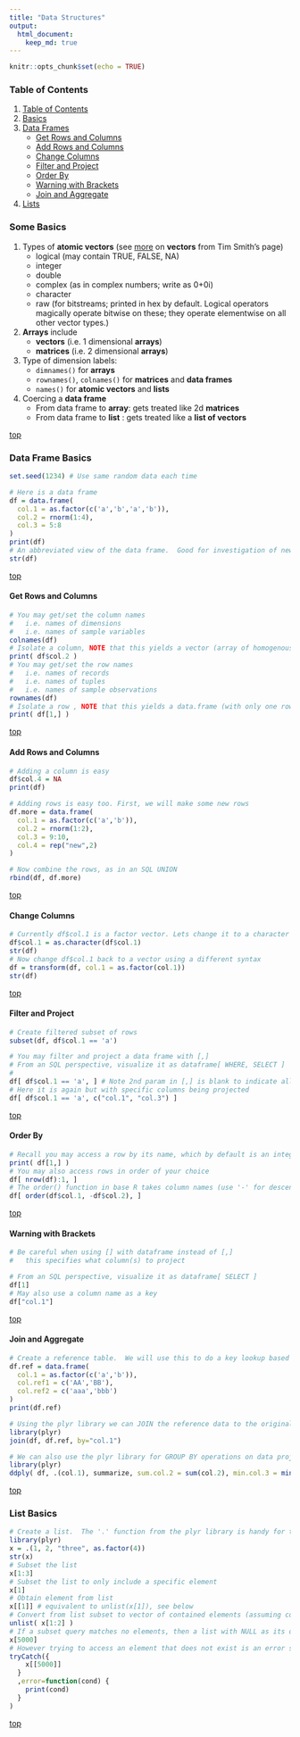 ```yaml
---
title: "Data Structures"
output: 
  html_document:
    keep_md: true
---
```


```r
knitr::opts_chunk$set(echo = TRUE)
```

### Table of Contents

1. [Table of Contents](#table-of-contents)
2. [Basics](#some-basics)
3. [Data Frames](#data-frame-basics)
    - [Get Rows and Columns](#get-rows-and-columns)
    - [Add Rows and Columns](#add-rows-and-columns)
    - [Change Columns](#change-columns)
    - [Filter and Project](#filter-and-project)
    - [Order By](#order-by)
    - [Warning with Brackets](#warning-with-brackets)
    - [Join and Aggregate](#join-and-aggregate)
4. [Lists](#list-basics)


### Some Basics

1. Types of **atomic vectors** (see [more](http://arrgh.tim-smith.us/atomic.html) on **vectors** from Tim Smith's page)
    - logical (may contain TRUE, FALSE, NA)
    - integer
    - double
    - complex (as in complex numbers; write as 0+0i)
    - character
    - raw (for bitstreams; printed in hex by default. Logical operators magically operate bitwise on these; they operate elementwise on all other vector types.)
    
2. **Arrays** include
    - **vectors** (i.e. 1 dimensional **arrays**)
    - **matrices** (i.e. 2 dimensional **arrays**)
    
4. Type of dimension labels:
    - `dimnames()` for **arrays**
    - `rownames()`, `colnames()` for **matrices** and **data frames**
    - `names()` for **atomic vectors** and **lists**
	
5. Coercing a **data frame**
    - From data frame to **array**: gets treated like 2d **matrices**
    - From data frame to **list** : gets treated like a **list of vectors**

[top](#table-of-contents)

### Data Frame Basics
```r
set.seed(1234) # Use same random data each time

# Here is a data frame
df = data.frame( 
  col.1 = as.factor(c('a','b','a','b')), 
  col.2 = rnorm(1:4), 
  col.3 = 5:8 
)
print(df)
# An abbreviated view of the data frame.  Good for investigation of newly read/created data
str(df)
```
[top](#table-of-contents)

#### Get Rows and Columns
```r
# You may get/set the column names 
#   i.e. names of dimensions 
#   i.e. names of sample variables
colnames(df)
# Isolate a column, NOTE that this yields a vector (array of homogenous type)
print( df$col.2 )
# You may get/set the row names
#   i.e. names of records 
#   i.e. names of tuples 
#   i.e. names of sample observations
rownames(df)
# Isolate a row , NOTE that this yields a data.frame (with only one row)
print( df[1,] )
```
[top](#table-of-contents)

#### Add Rows and Columns
```r
# Adding a column is easy
df$col.4 = NA
print(df)

# Adding rows is easy too. First, we will make some new rows
df.more = data.frame( 
  col.1 = as.factor(c('a','b')), 
  col.2 = rnorm(1:2), 
  col.3 = 9:10,
  col.4 = rep("new",2)
)

# Now combine the rows, as in an SQL UNION
rbind(df, df.more)
```
[top](#table-of-contents)

#### Change Columns
```r
# Currently df$col.1 is a factor vector. Lets change it to a character vector
df$col.1 = as.character(df$col.1)
str(df)
# Now change df$col.1 back to a vector using a different syntax
df = transform(df, col.1 = as.factor(col.1))
str(df)
```
[top](#table-of-contents)

#### Filter and Project
```r

# Create filtered subset of rows
subset(df, df$col.1 == 'a')

# You may filter and project a data frame with [,]
# From an SQL perspective, visualize it as dataframe[ WHERE, SELECT ]
#
df[ df$col.1 == 'a', ] # Note 2nd param in [,] is blank to indicate all variables
# Here it is again but with specific columns being projected
df[ df$col.1 == 'a', c("col.1", "col.3") ]
```
[top](#table-of-contents)

#### Order By
```r
# Recall you may access a row by its name, which by default is an integer sequence: 1, 2, ..., nrow
print( df[1,] )
# You may also access rows in order of your choice
df[ nrow(df):1, ]
# The order() function in base R takes column names (use '-' for descending)
df[ order(df$col.1, -df$col.2), ]
```
[top](#table-of-contents)

#### Warning with Brackets
```r
# Be careful when using [] with dataframe instead of [,]
#   this specifies what column(s) to project

# From an SQL perspective, visualize it as dataframe[ SELECT ] 
df[1]
# May also use a column name as a key
df["col.1"]
```
[top](#table-of-contents)

#### Join and Aggregate

```r

# Create a reference table.  We will use this to do a key lookup based on col.1
df.ref = data.frame( 
  col.1 = as.factor(c('a','b')), 
  col.ref1 = c('AA','BB'),
  col.ref2 = c('aaa','bbb')
)
print(df.ref)

# Using the plyr library we can JOIN the reference data to the original data
library(plyr)
join(df, df.ref, by="col.1")

# We can also use the plyr library for GROUP BY operations on data projections
library(plyr)
ddply( df, .(col.1), summarize, sum.col.2 = sum(col.2), min.col.3 = min(col.3) )
```
[top](#table-of-contents)

### List Basics

```r
# Create a list.  The '.' function from the plyr library is handy for this.
library(plyr)
x = .(1, 2, "three", as.factor(4))
str(x)
# Subset the list
x[1:3]
# Subset the list to only include a specific element
x[1]
# Obtain element from list
x[[1]] # equivalent to unlist(x[1]), see below
# Convert from list subset to vector of contained elements (assuming consistent element types)
unlist( x[1:2] )
# If a subset query matches no elements, then a list with NULL as its only element is returned
x[5000]
# However trying to access an element that does not exist is an error state
tryCatch({
    x[[5000]]
  }
  ,error=function(cond) {
    print(cond)
  }
)
```
[top](#table-of-contents)






